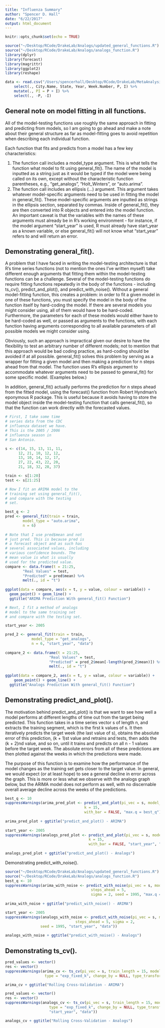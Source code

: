 ```yaml
---
title: "Influenza Summary"
author: "Spencer D. Hall"
date: "6/22/2017"
output: html_document
---
```


```r
knitr::opts_chunk$set(echo = TRUE)
```

```r

source("~/Desktop/RCode/DrakeLab/Analogs/updated_general_functions.R")
source("~/Desktop/RCode/DrakeLab/Analogs/analogs_function.R")
library(dplyr)
library(forecast)
library(magrittr)
library(ggplot2)
library(reshape)

data <- read.csv("/Users/spencerhall/Desktop/RCode/DrakeLab/MetaAnalysis/flu.csv") %>%
	select(., City.Name, State, Year, Week.Number, P, I) %>% 
	mutate(., PI = P + I) %>%
	select(., -P, -I)


```

## General note on model fitting in all functions.

All of the model-testing functions use roughly the same approach in fitting and
predicting from models, so I am going to go ahead and make a note about their
general structure as far as model-fitting goes to avoid repetition when
describing each individual function.

Each function that fits and predicts from a model has a few key characteristics:

1. The function call includes a model_type argument. This is what tells the
function what model to fit using general_fit(). The name of the model is
inputted as a string just as it would be typed if the model were being
called on its own, except without the characteristic function parentheses,
e.g., "get_analogs", "Holt_Winters", or "auto.arima".
2. The function call includes an ellipsis (...) argument. This argument takes
whatever model-specific arguments need to be used in fitting the model in
general_fit(). These model-specific arguments are inputted as strings in
the ellipsis section, separated by commas. Inside of general_fit(), they are
then converted into R objects and entered into the model function. An important
caveat is that the variables with the names of these arguments must already be
in R's working environment - for instance, if the model argument "start_year"
is used, R must already have start_year as a known variable, or else general_fit()
will not know what "start_year" refers to and will return an error.

## Demonstrating general_fit().

A problem that I have faced in writing the model-testing architecture is that R's
time series functions (not to mention the ones I've written myself) take different
enough arguments that fitting them within the model-testing functions can be a
challenge. Several of the model-testing functions do require fitting functions
repeatedly in the body of the functions - including ts_cv(), predict_and_plot(),
and predict_with_noise(). Without a general model-fitting function, this creates
a problem: in order to fit a given model in one of these functions, you must specify
the model in the body of the function itself by hard-coding the model. If there are
several models you might consider using, all of them would have to be hard-coded.
Furthermore, the parameters for each of these models would either have to be 
hard-coded as well, or passed as arguments to the functions, with each function 
having arguments corresponding to all available parameters of all possible models
we might consider using.

Obviously, such an approach is impractical given our desire to have the flexibility
to test an arbitrary number of different models; not to mention that this approach
would be bad coding practice, as hard-coding should be avoided if at all possible.
general_fit() solves this problem by serving as a wrapper for fitting a given model
and then making a prediction for n steps ahead from that model. The function
uses R's ellipsis argument to accommodate whatever arguments need to be passed
to general_fit() for some specific model. (Examples below.)

In addition, general_fit() actually performs the prediction for n steps ahead from
the fitted model, using the forecast() function from Robert Hyndman's eponymous
R package. This is useful because it avoids having to store the model object
inside the model-testing function that calls general_fit(), so that the function
can work directly with the forecasted values.

```r

# First, I take some time
# series data from the CDC
# influenza dataset we have.
# This is the 2005 / 2006
# influenza season in 
# San Antonio.

s <- c(14, 15, 13, 11, 11,
	  12, 21, 10, 12, 12,
	  13, 10, 14, 12, 17,
	  27, 22, 43, 22, 20,
	  21, 18, 32, 28, 37)

train <- s[1:20]
test <- s[21:25]

# Now I fit an ARIMA model to the
# training set using general_fit(),
# and compare with the testing
# set.

best_q <- 2
pred <- general_fit(train = train,
		model_type = "auto.arima",
		n = 6)
		
# Note that I use pred$mean and not
# just pred. This is because pred is
# a forecast object and as such has
# several associated values, including
# various confidence bounds. The
# mean value is what is usually
# used for the predicted value.
compare <- data.frame(t = 21:25,
		"Real Values" = test,
		"Predicted" = pred$mean) %>%
		melt(., id = "t")
		
ggplot(data = compare, aes(x = t, y = value, colour = variable)) +
  geom_point() + geom_line() +
  ggtitle("ARIMA Prediction With general_fit() Function")

# Next, I fit a method of analogs
# model to the same training set
# and compare with the testing set.

start_year <- 2005

pred_2 <- general_fit(train = train,
 			model_type = "get_analogs",
			n = 6, "start_year", "data")
			
compare_2 <- data.frame(t = 21:25,
					"Real Values" = test,
					"Predicted" = pred_2$mean[-length(pred_2$mean)]) %>%
					melt(., id = "t")
					
ggplot(data = compare_2, aes(x = t, y = value, colour = variable)) +
	geom_point() + geom_line() +
  ggtitle("Analogs Prediction With general_fit() Function")


```

## Demonstrating predict_and_plot().

The motivation behind predict_and_plot() is that we want to see how well a model performs
at different lengths of time out from the target being predicted. This function takes in
a time series vector s of length n, and extracts the training segment, which is the first
k values of s. It then iteratively predicts the target week (the last value of s), obtains
the absolute error of this prediction, (k + 1)st value and retrains and tests, then adds
the (k + 2)nd value, and so on, until it trains and predicts on all n - 1 values before
the target week. The absolute errors from all of these predictions are then plotted
against the weeks in which the predictions were made.

The purpose of this function is to examine how the performance of the model changes 
as the training set gets closer to the target value. In general, we would expect (or
at least hope) to see a general decline in error across the graph. This is more or less
what we observe with the analogs graph below, but the ARIMA model does not perform as well,
with no discernable overall average decline across the weeks of the predictions.

```r

best_q <- 10
suppressWarnings(arima_pred_plot <- predict_and_plot(pi_vec = s, model_type = "auto.arima", 
                                    k = 15,
                                    with_bar = FALSE, "max.q = best_q"))
                                    
arima_pred_plot + ggtitle("predict_and_plot() - ARIMA")
                                    
start_year <- 2005
suppressWarnings(analogs_pred_plot <- predict_and_plot(pi_vec = s, model_type = "get_analogs", 
                                      k = 15,
                                      with_bar = FALSE, "start_year", "data"))
                                      
analogs_pred_plot + ggtitle("predict_and_plot() - Analogs")

```

Demonstrating predict_with_noise().

```r

source("~/Desktop/RCode/DrakeLab/Analogs/updated_general_functions.R")
source("~/Desktop/RCode/DrakeLab/Analogs/analogs_function.R")
best_q <- 10
suppressWarnings(arima_with_noise <- predict_with_noise(pi_vec = s, model_type = "auto.arima", 
                                       steps_ahead = 5,
                                       sigma = 2, seed = 1995, "max.q = best_q"))
                                       
arima_with_noise + ggtitle("predict_with_noise() - ARIMA")

start_year <- 2005
suppressWarnings(analogs_with_noise <- predict_with_noise(pi_vec = s, model_type = "get_analogs", 
								steps_ahead = 5, sigma = 2,
                seed = 1995, "start_year", "data"))
                                         
analogs_with_noise + ggtitle("predict_with_noise() - Analogs")

```

## Demonstrating ts_cv().

```r

pred_values <- vector()
res <- vector()
suppressWarnings(arima_cv <- ts_cv(pi_vec = s, train_length = 15, model_type = "auto.arima", k = 1, 
                  type = "exp_fixed_k", change_by = NULL, type_transform = "none"))

arima_cv + ggtitle("Rolling Cross-Validation - ARIMA")

pred_values <- vector()
res <- vector()
suppressWarnings(analogs_cv <- ts_cv(pi_vec = s, train_length = 15, model_type = "get_analogs", k = 1,
                    type = "exp_fixed_k", change_by = NULL, type_transform = "none",
                    "start_year", "data"))

analogs_cv + ggtitle("Rolling Cross-Validation - Analogs")

```











